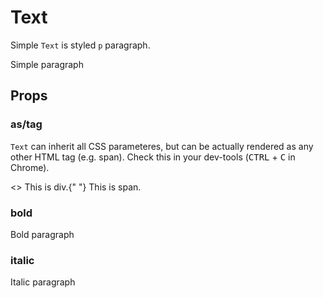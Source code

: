
<Meta title="Typography/Text" component={Text} />

# Text

Simple `Text` is styled `p` paragraph.

<Preview>
  <Story name="simple">
    <Text>Simple paragraph</Text>
  </Story>
</Preview>

## Props

### as/tag

`Text` can inherit all CSS parameteres, but can be actually rendered as any other HTML tag (e.g. span). Check this in your dev-tools (<kbd>CTRL</kbd> + <kbd>C</kbd> in Chrome).

<Preview>
  <Story name='as/tag'>
    <>
      <Text as='div'>This is div.{" "}
        <Text as='span'>This is span.</Text>
      </Text>
    </>
  </Story>
</Preview>

### bold

<Preview>
  <Story name='bold'>
    <Text fontWeight='bold'>Bold paragraph</Text>
  </Story>
</Preview>

### italic

<Preview>
  <Story name='italic'>
    <Text fontWeight='italic'>Italic paragraph</Text>
  </Story>
</Preview>
